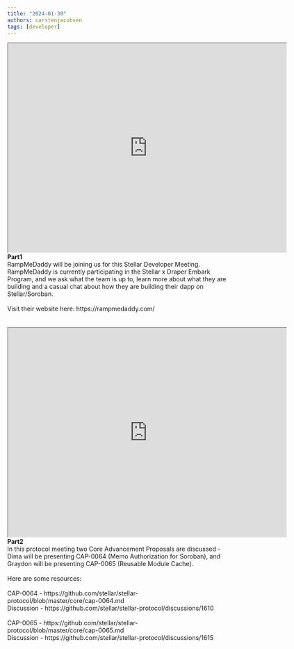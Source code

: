 ```yaml
---
title: "2024-01-30"
authors: carstenjacobsen
tags: [developer]
---
```


<iframe
  src="https://www.youtube.com/embed/1pF9evTU3QE?si=9gbBB2iBy5PtJbk0"
  width="640"
  height="480"
  allow="autoplay"
></iframe>
<br />
<b>Part1</b><br />
RampMeDaddy will be joining us for this Stellar Developer Meeting. RampMeDaddy is currently participating in the Stellar x Draper Embark Program, and we ask what the team is up to, learn more about what they are building and a casual chat about how they are building their dapp on Stellar/Soroban.<br />
<br />
Visit their website here: https://rampmedaddy.com/<br />
<br />
<br />
<iframe
  src="https://www.youtube.com/embed/ZL1LfJqmw_M?si=0y6VObVpIOFCOd8n"
  width="640"
  height="480"
  allow="autoplay"
></iframe>
<br />
<b>Part2</b><br />
In this protocol meeting two Core Advancement Proposals are discussed - Dima will be presenting CAP-0064 (Memo Authorization for Soroban), and Graydon will be presenting CAP-0065 (Reusable Module Cache).<br /> 
<br />
Here are some resources:<br />
<br />
CAP-0064 - https://github.com/stellar/stellar-protocol/blob/master/core/cap-0064.md<br />
Discussion - https://github.com/stellar/stellar-protocol/discussions/1610<br />
<br />
CAP-0065 - https://github.com/stellar/stellar-protocol/blob/master/core/cap-0065.md<br />
Discussion - https://github.com/stellar/stellar-protocol/discussions/1615<br />
<br />
